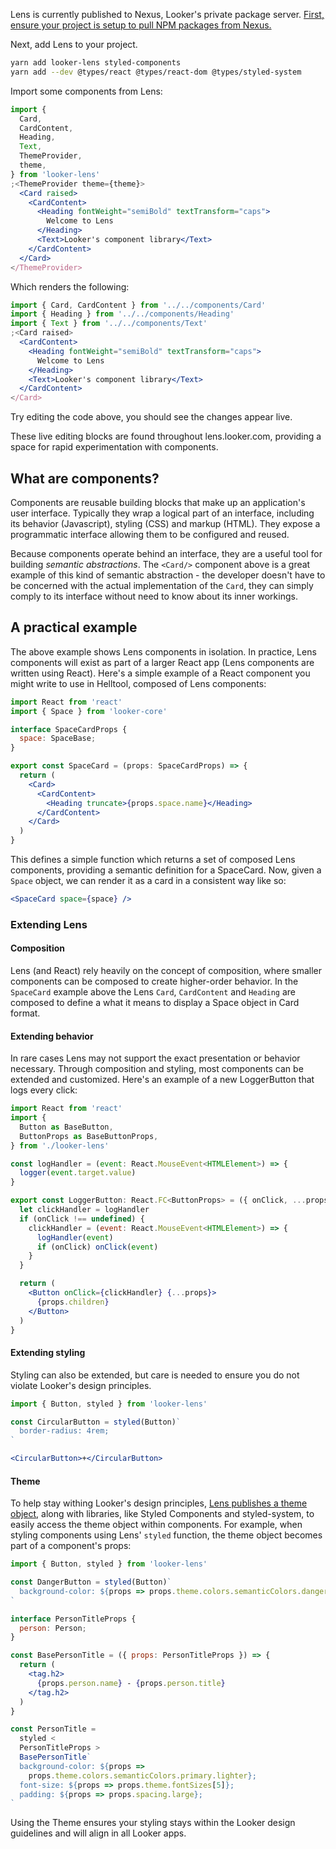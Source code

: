 Lens is currently published to Nexus, Looker's private package server. [First, ensure your project is setup to pull NPM packages from Nexus.](https://github.com/looker/helltool/blob/master/docs/dev/npm_nexus_packages.md#configuring-nexus-for-npm-package-consumption)

Next, add Lens to your project.

```bash noeditor
yarn add looker-lens styled-components
yarn add --dev @types/react @types/react-dom @types/styled-system
```

Import some components from Lens:

```jsx static
import {
  Card,
  CardContent,
  Heading,
  Text,
  ThemeProvider,
  theme,
} from 'looker-lens'
;<ThemeProvider theme={theme}>
  <Card raised>
    <CardContent>
      <Heading fontWeight="semiBold" textTransform="caps">
        Welcome to Lens
      </Heading>
      <Text>Looker's component library</Text>
    </CardContent>
  </Card>
</ThemeProvider>
```

Which renders the following:

```jsx
import { Card, CardContent } from '../../components/Card'
import { Heading } from '../../components/Heading'
import { Text } from '../../components/Text'
;<Card raised>
  <CardContent>
    <Heading fontWeight="semiBold" textTransform="caps">
      Welcome to Lens
    </Heading>
    <Text>Looker's component library</Text>
  </CardContent>
</Card>
```

Try editing the code above, you should see the changes appear live.

These live editing blocks are found throughout lens.looker.com, providing a space for rapid experimentation with components.

## What are components?

Components are reusable building blocks that make up an application's user interface. Typically they wrap a logical part of an interface, including its behavior (Javascript), styling (CSS) and markup (HTML). They expose a programmatic interface allowing them to be configured and reused.

Because components operate behind an interface, they are a useful tool for building _semantic abstractions_. The `<Card/>` component above is a great example of this kind of semantic abstraction - the developer doesn't have to be concerned with the actual implementation of the `Card`, they can simply comply to its interface without need to know about its inner workings.

## A practical example

The above example shows Lens components in isolation. In practice, Lens components will exist as part of a larger React app (Lens components are written using React). Here's a simple example of a React component you might write to use in Helltool, composed of Lens components:

```jsx static
import React from 'react'
import { Space } from 'looker-core'

interface SpaceCardProps {
  space: SpaceBase;
}

export const SpaceCard = (props: SpaceCardProps) => {
  return (
    <Card>
      <CardContent>
        <Heading truncate>{props.space.name}</Heading>
      </CardContent>
    </Card>
  )
}
```

This defines a simple function which returns a set of composed Lens components, providing a semantic definition for a SpaceCard. Now, given a `Space` object, we can render it as a card in a consistent way like so:

```jsx static
<SpaceCard space={space} />
```

### Extending Lens

#### Composition

Lens (and React) rely heavily on the concept of composition, where smaller components can be composed to create higher-order behavior. In the `SpaceCard` example above the Lens `Card`, `CardContent` and `Heading` are composed to define a what it means to display a Space object in Card format.

#### Extending behavior

In rare cases Lens may not support the exact presentation or behavior necessary. Through composition and styling, most components can be extended and customized. Here's an example of a new LoggerButton that logs every click:

```jsx static
import React from 'react'
import {
  Button as BaseButton,
  ButtonProps as BaseButtonProps,
} from './looker-lens'

const logHandler = (event: React.MouseEvent<HTMLElement>) => {
  logger(event.target.value)
}

export const LoggerButton: React.FC<ButtonProps> = ({ onClick, ...props }) => {
  let clickHandler = logHandler
  if (onClick !== undefined) {
    clickHandler = (event: React.MouseEvent<HTMLElement>) => {
      logHandler(event)
      if (onClick) onClick(event)
    }
  }

  return (
    <Button onClick={clickHandler} {...props}>
      {props.children}
    </Button>
  )
}
```

#### Extending styling

Styling can also be extended, but care is needed to ensure you do not violate Looker's design principles.

```jsx static
import { Button, styled } from 'looker-lens'

const CircularButton = styled(Button)`
  border-radius: 4rem;
`

<CircularButton>+</CircularButton>
```

#### Theme

To help stay withing Looker's design principles, [Lens publishes a theme object](https://github.com/looker/lens/blob/master/src/style/theme.ts), along with libraries, like Styled Components and styled-system, to easily access the theme object within components. For example, when styling components using Lens' `styled` function, the theme object becomes part of a component's props:

```jsx static
import { Button, styled } from 'looker-lens'

const DangerButton = styled(Button)`
  background-color: ${props => props.theme.colors.semanticColors.danger.main};
`
```

```jsx static
interface PersonTitleProps {
  person: Person;
}

const BasePersonTitle = ({ props: PersonTitleProps }) => {
  return (
    <tag.h2>
      {props.person.name} - {props.person.title}
    </tag.h2>
  )
}

const PersonTitle =
  styled <
  PersonTitleProps >
  BasePersonTitle`
  background-color: ${props =>
    props.theme.colors.semanticColors.primary.lighter};
  font-size: ${props => props.theme.fontSizes[5]};
  padding: ${props => props.spacing.large};
`
```

Using the Theme ensures your styling stays within the Looker design guidelines and will align in all Looker apps.
